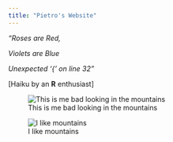 ```yaml
---
title: "Pietro's Website"
---
```


*"Roses are Red,*

*Violets are Blue*

*Unexpected '{' on line 32"*


[Haiku by an **R** enthusiast]



![This is me bad looking in the mountains](images/DSCN0877.JPG)

![I like mountains](images/IMG_20170116_145740204_HDR.jpg)


